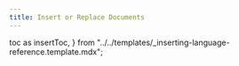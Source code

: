 ```yaml
---
title: Insert or Replace Documents
---
```


  toc as insertToc,
} from "../../templates/_inserting-language-reference.template.mdx";

<InsertTemplate
  codeLang="java"
  createCollection={createCollectionSource}
  asyncCreateCollection={asyncCreateCollectionSource}
  simpleInsert={simpleInsertSource}
  asyncSimpleInsert={asyncSimpleInsertSource}
  batchInsert={batchInsertSource}
  simpleUpsert={simpleUpsertSource}
  asyncSimpleUpsert={asyncSimpleUpsertSource}
  batchUpsert={batchUpsertSource}
/>

